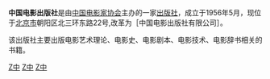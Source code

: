 {{Unreferenced|time=2021-05-02T02:58:50+00:00}}
'''中国电影出版社'''是由[[中国电影家协会|中国电影家协会]]主办的一家[[出版社|出版社]]，成立于1956年5月，现位于[[北京市|北京市]]朝阳区北三环东路22号,改革为［中国电影出版社有限公司］。

该出版社主要出版电影艺术理论、电影史、电影剧本、电影技术、电影辞书相关的书籍。

[[Category:1956年成立的公司|Z中]]
[[Category:中华人民共和国出版社|Z中]]
[[Category:中国电影家协会|Z中]]

{{newspaper-stub}}